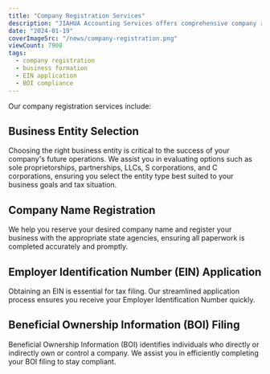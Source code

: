```yaml
---
title: "Company Registration Services"
description: "JIAHUA Accounting Services offers comprehensive company registration solutions, including business entity selection, company name registration, Employer Identification Number (EIN) application, and Beneficial Ownership Information (BOI) filing to ensure a seamless and compliant business startup process."
date: "2024-01-19"
coverImageSrc: "/news/company-registration.png"
viewCount: 7908
tags:
  - company registration
  - business formation
  - EIN application
  - BOI compliance
---
```


Our company registration services include:

## Business Entity Selection

Choosing the right business entity is critical to the success of your company's future operations. We assist you in evaluating options such as sole proprietorships, partnerships, LLCs, S corporations, and C corporations, ensuring you select the entity type best suited to your business goals and tax situation.

## Company Name Registration

We help you reserve your desired company name and register your business with the appropriate state agencies, ensuring all paperwork is completed accurately and promptly.

## Employer Identification Number (EIN) Application

Obtaining an EIN is essential for tax filing. Our streamlined application process ensures you receive your Employer Identification Number quickly.

## Beneficial Ownership Information (BOI) Filing

Beneficial Ownership Information (BOI) identifies individuals who directly or indirectly own or control a company. We assist you in efficiently completing your BOI filing to stay compliant.
